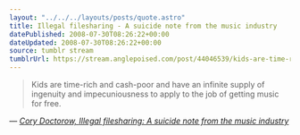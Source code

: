 ```yaml
---
layout: "../../../layouts/posts/quote.astro"
title: Illegal filesharing - A suicide note from the music industry
datePublished: 2008-07-30T08:26:22+00:00
dateUpdated: 2008-07-30T08:26:22+00:00
source: tumblr stream
tumblrUrl: https://stream.anglepoised.com/post/44046539/kids-are-time-rich-and-cash-poor-and-have-an
---
```


> Kids are time-rich and cash-poor and have an infinite supply of ingenuity and impecuniousness to apply to the job of getting music for free.

— <cite>[Cory Doctorow, _Illegal filesharing: A suicide note from the music industry_](https://www.theguardian.com/technology/2008/jul/29/internet.digitalmusic)</cite>
